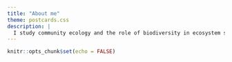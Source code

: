 ```yaml
---
title: "About me"
theme: postcards.css
description: |
  I study community ecology and the role of biodiversity in ecosystem stability. I work in coastal environments, with a current focus on coral reefs, although I've conducted research in salt marsh, oyster reef, mangrove, and desert ecosystems. I'm currently a first year PhD student in the Burkepile lab at UC Santa Barbara where I am studying the coral reefs of Mo'orea, French Polynesia. I love coding, data analysis, and thai food. If you have any questions or comments on what you see, please reach out (contact information on the Home page).
---
```


```r
knitr::opts_chunk$set(echo = FALSE)
```

